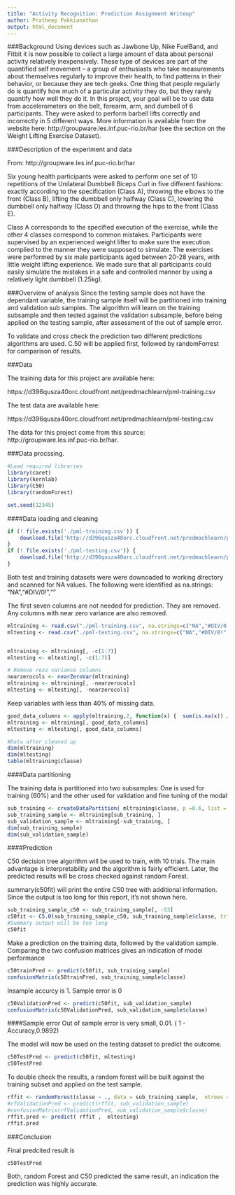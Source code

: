 ```yaml
---
title: "Activity Recognition: Prediction Assignment Writeup"
author: Pratheep Pakkianathan
output: html_document
---
```


###Background
Using devices such as Jawbone Up, Nike FuelBand, and Fitbit it is now possible to collect a large amount of data about personal activity relatively inexpensively. These type of devices are part of the quantified self movement – a group of enthusiasts who take measurements about themselves regularly to improve their health, to find patterns in their behavior, or because they are tech geeks. One thing that people regularly do is quantify how much of a particular activity they do, but they rarely quantify how well they do it. In this project, your goal will be to use data from accelerometers on the belt, forearm, arm, and dumbell of 6 participants. They were asked to perform barbell lifts correctly and incorrectly in 5 different ways. More information is available from the website here: http://groupware.les.inf.puc-rio.br/har (see the section on the Weight Lifting Exercise Dataset).

###Description of the experiment and data

From: http://groupware.les.inf.puc-rio.br/har

Six young health participants were asked to perform one set of 10 repetitions of the Unilateral Dumbbell Biceps Curl in five different fashions: exactly according to the specification (Class A), throwing the elbows to the front (Class B), lifting the dumbbell only halfway (Class C), lowering the dumbbell only halfway (Class D) and throwing the hips to the front (Class E).

Class A corresponds to the specified execution of the exercise, while the other 4 classes correspond to common mistakes. Participants were supervised by an experienced weight lifter to make sure the execution complied to the manner they were supposed to simulate. The exercises were performed by six male participants aged between 20-28 years, with little weight lifting experience. We made sure that all participants could easily simulate the mistakes in a safe and controlled manner by using a relatively light dumbbell (1.25kg).

###Overview of analysis
Since the testing sample does not have the dependant variable, the training sample itself will be partitioned into training and validation sub samples.  The algorithm will learn on the training subsample and then tested against the validation subsample, before being applied on the testing sample, after assessment of the out of sample error.

To validate and cross check the prediction two different predictions algorithms are used.  C.50 will be applied first, followed by randomForrest for comparison of results.

###Data

The training data for this project are available here:

https://d396qusza40orc.cloudfront.net/predmachlearn/pml-training.csv

The test data are available here:

https://d396qusza40orc.cloudfront.net/predmachlearn/pml-testing.csv

The data for this project come from this source: http://groupware.les.inf.puc-rio.br/har. 


###Data procssing.

```r
#Load required libraries
library(caret)
library(kernlab)
library(C50)
library(randomForest)
```


```r
set.seed(12345)
```

####Data loading and cleaning


```r
if (! file.exists('./pml-training.csv')) {
    download.file('http://d396qusza40orc.cloudfront.net/predmachlearn/pml-training.csv', destfile = './pml-training.csv')
}
if (! file.exists('./pml-testing.csv')) {
    download.file('http://d396qusza40orc.cloudfront.net/predmachlearn/pml-testing.csv', destfile = './pml-testing.csv')
}
```


Both test and training datasets were  were downoaded to working directory and scanned for NA values. The following were identified as na.strings: "NA","#DIV/0!",""

The first seven columns are not needed for prediction. They are removed.
Any columns with near zero variance are also removed.


```r
mltraining <- read.csv("./pml-training.csv", na.strings=c("NA","#DIV/0!",""))
mltesting <- read.csv("./pml-testing.csv", na.strings=c("NA","#DIV/0!",""))


mltraining <- mltraining[, -c(1:7)]
mltesting <- mltesting[, -c(1:7)]

# Remove rezo variance columns
nearzerocols <- nearZeroVar(mltraining)
mltraining <- mltraining[, -nearzerocols]
mltesting <- mltesting[, -nearzerocols]

```

Keep variables with less than 40% of missing data. 

```r
good_data_columns <- apply(mltraining,2, function(x) {  sum(is.na(x)) / length(x) < 0.4 }  )
mltraining <- mltraining[, good_data_columns]
mltesting <- mltesting[, good_data_columns]

#Data after cleaned up
dim(mltraining)
dim(mltesting)
table(mltraining$classe)
```


####Data partitioning

The training data is partitioned into two subsamples: One  is used for training (60%) and the other used for validation and fine tuning of the modal


```r
sub_training <- createDataPartition( mltraining$classe, p =0.6, list = F )
sub_training_sample <- mltraining[sub_training, ]
sub_validation_sample <- mltraining[-sub_training, ]
dim(sub_training_sample)
dim(sub_validation_sample)
```

####Prediction

C50 decision tree algorithm will be used to train, with 10 trials. The main advantage is interpretability and the algorithm is fairly efficient. Later, the predicted results will be cross checked against random Forest.

summary(c50fit) will print the entire C50 tree with additional information. Since the output is too long for this report, it's not shown here. 


```r
sub_training_sample_c50 <- sub_training_sample[, -53]
c50fit <- C5.0(sub_training_sample_c50, sub_training_sample$classe, trials = 10)
#Summary output will be too long
c50fit
```

Make a prediction on the training data, followed by the validation sample. Comparing the two confusion matrices gives an indication of  model performance 

```r
c50trainPred <- predict(c50fit, sub_training_sample)
confusionMatrix(c50trainPred, sub_training_sample$classe)
```

Insample accurcy is 1. Sample error is 0

```r
c50ValidationPred <- predict(c50fit, sub_validation_sample)
confusionMatrix(c50ValidationPred, sub_validation_sample$classe)
```

####Sample error
Out of sample error is very small, 0.01. ( 1 - Accuracy,0.9892)  


The model will now be used on the testing dataset to predict the outcome.

```r
c50TestPred <- predict(c50fit, mltesting)
c50TestPred 
```

To double check the results, a random forest will be built against the training subset and applied on the test sample. 

```r
rffit <- randomForest(classe ~ ., data = sub_training_sample,  ntrees = 10)
#rfValidationPred <- predict(rffit, sub_validation_sample)
#confusionMatrix(rfValidationPred, sub_validation_sample$classe)
rffit.pred <- predict( rffit ,  mltesting)
rffit.pred
```

###Conclusion

Final predcited result is
```r
c50TestPred
```

Both, random Forest and C50 predicted the same result, an indication the prediction was highly accurate.  
